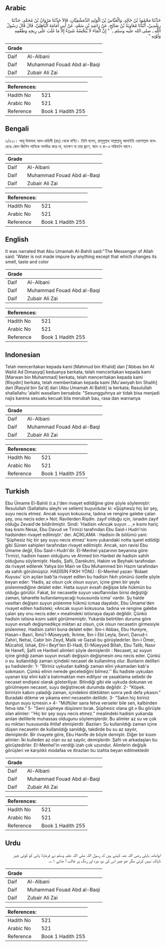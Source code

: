 ## Arabic


<div dir="rtl" lang="ar" style={{fontSize:'larger',backgroundColor:'#f8f9fa',padding:20}}>
حَدَّثَنَا مَحْمُودُ بْنُ خَالِدٍ، وَالْعَبَّاسُ بْنُ الْوَلِيدِ الدِّمَشْقِيَّانِ، قَالاَ حَدَّثَنَا مَرْوَانُ بْنُ مُحَمَّدٍ، حَدَّثَنَا رِشْدِينُ، أَنْبَأَنَا مُعَاوِيَةُ بْنُ صَالِحٍ، عَنْ رَاشِدِ بْنِ سَعْدٍ، عَنْ أَبِي أُمَامَةَ الْبَاهِلِيِّ، قَالَ قَالَ رَسُولُ اللَّهِ ـ صلى الله عليه وسلم ـ ‏ "‏ إِنَّ الْمَاءَ لاَ يُنَجِّسُهُ شَىْءٌ إِلاَّ مَا غَلَبَ عَلَى رِيحِهِ وَطَعْمِهِ وَلَوْنِهِ ‏"‏ ‏.‏
</div>
<div style={{backgroundColor:'#f8f9fa',padding:20, marginBottom: 10}}><table> <thead> <tr> <th>Grade</th> <th></th> </tr> </thead> <tbody> <tr><td>Daif</td><td>Al-Albani</td></tr><tr><td>Daif</td><td>Muhammad Fouad Abd al-Baqi</td></tr><tr><td>Daif</td><td>Zubair Ali Zai</td></tr></tbody></table><table> <thead> <tr> <th>References:</th> <th></th> </tr> </thead> <tbody><tr><td>Hadith No</td><td>521</td></tr><tr><td>Arabic No</td><td>521</td></tr><tr><td>Reference</td><td>Book 1 Hadith 255</td></tr></tbody></table></div>

## Bengali


<div dir="ltr" lang="bn" style={{fontSize:'larger',backgroundColor:'#f8f9fa',padding:20}}>
৩/৫২১। আবূ উমামাহ আল-বাহিলী (রাঃ) থেকে বর্ণিত। তিনি বলেন, রাসূলুল্লাহ সাল্লাল্লাহু আলাইহি ওয়াসাল্লাম বলেছেনঃ কোন জিনিস পানিকে অপবিত্র করে না, যতক্ষণ না তার ঘ্রাণে, স্বাদে ও রং-এ পরিবর্তন আসে।
</div>
<div style={{backgroundColor:'#f8f9fa',padding:20, marginBottom: 10}}><table> <thead> <tr> <th>Grade</th> <th></th> </tr> </thead> <tbody> <tr><td>Daif</td><td>Al-Albani</td></tr><tr><td>Daif</td><td>Muhammad Fouad Abd al-Baqi</td></tr><tr><td>Daif</td><td>Zubair Ali Zai</td></tr></tbody></table><table> <thead> <tr> <th>References:</th> <th></th> </tr> </thead> <tbody><tr><td>Hadith No</td><td>521</td></tr><tr><td>Arabic No</td><td>521</td></tr><tr><td>Reference</td><td>Book 1 Hadith 255</td></tr></tbody></table></div>

## English


<div dir="ltr" lang="en" style={{fontSize:'larger',backgroundColor:'#f8f9fa',padding:20}}>
It was narrated that Abu Umamah Al-Bahili said:"The Messenger of Allah said: 'Water is not made impure by anything except that which changes its smell, taste and color
</div>
<div style={{backgroundColor:'#f8f9fa',padding:20, marginBottom: 10}}><table> <thead> <tr> <th>Grade</th> <th></th> </tr> </thead> <tbody> <tr><td>Daif</td><td>Al-Albani</td></tr><tr><td>Daif</td><td>Muhammad Fouad Abd al-Baqi</td></tr><tr><td>Daif</td><td>Zubair Ali Zai</td></tr></tbody></table><table> <thead> <tr> <th>References:</th> <th></th> </tr> </thead> <tbody><tr><td>Hadith No</td><td>521</td></tr><tr><td>Arabic No</td><td>521</td></tr><tr><td>Reference</td><td>Book 1 Hadith 255</td></tr></tbody></table></div>

## Indonesian


<div dir="ltr" lang="id" style={{fontSize:'larger',backgroundColor:'#f8f9fa',padding:20}}>
Telah menceritakan kepada kami [Mahmud bin Khalid] dan ['Abbas bin Al Walid Ad Dimasyqi] keduanya berkata; telah menceritakan kepada kami [Marwan bin Muhammad] berkata, telah menceritakan kepada kami [Risydin] berkata, telah memberitakan kepada kami [Mu'awiyah bin Shalih] dari [Rasyid bin Sa'd] dari [Abu Umamah Al Bahili] ia berkata; Rasulullah shallallahu 'alaihi wasallam bersabda: "Sesungguhnya air tidak bisa menjadi najis karena sesuatu kecuali bila merubah bau, rasa dan warnanya
</div>
<div style={{backgroundColor:'#f8f9fa',padding:20, marginBottom: 10}}><table> <thead> <tr> <th>Grade</th> <th></th> </tr> </thead> <tbody> <tr><td>Daif</td><td>Al-Albani</td></tr><tr><td>Daif</td><td>Muhammad Fouad Abd al-Baqi</td></tr><tr><td>Daif</td><td>Zubair Ali Zai</td></tr></tbody></table><table> <thead> <tr> <th>References:</th> <th></th> </tr> </thead> <tbody><tr><td>Hadith No</td><td>521</td></tr><tr><td>Arabic No</td><td>521</td></tr><tr><td>Reference</td><td>Book 1 Hadith 255</td></tr></tbody></table></div>

## Turkish


<div dir="ltr" lang="tr" style={{fontSize:'larger',backgroundColor:'#f8f9fa',padding:20}}>
Ebu Ümame El-Bahili (r.a.)'den rivayet edildiğine göre şöyle söylemiştir: Resulullah (Sallallahu aleyhi ve sellem) buyurdular ki: «Şüphesiz hiç bir şey, suyu necis etmez. Ancak suyun kokusuna, tadına ve rengine galebe çalan şey, onu necis eder.» Not: Ravilerden Rişdin. zayıf olduğu için, isnadın zayıf olduğu Zevaid'de bildirilmiştir. Sindi: 'Hadisin «Ancak suyun .. ,» kısmı hariç baş kısmı Nesai, Ebu Davud ve Tirmizi tarafından Ebu Said-i Hudri'nin hadsinden rivayet edilmiştir.' der. AÇIKLAMA : Hadisin ilk bölümü yani: 'Şüphesiz hiç bir şey suyu necis etmez' kısmı yukarıdaki notta işaret edildiği gibi Sünen sahipleri tarafından rivayet edilmiştir. Ancak, son ravisi Ebu Ümame değil, Ebu Said-i Hudri'dir. EI-Menhel yazarının beyanına göre: Tirmizi, hadisin hasen olduğunu ve Ahmed bin Hanbel de hadisin sahih olduğunu söylemiştir. Hadis, Şafii, Darekutni, Hakim ve Beyhaki tarafından da rivayet edilerek Yahya bin Main ve Ebu Muhammed bin Hazm tarafından da sahih görülmüştür. HADİSİN FIKIH YÖNÜ : EI-Menhel yazarı 'Bidaet Kuyusu' için açılan bab'ta rivayet edilen bu hadisin fıkıh yönünü özetle şöyle beyan eder: 'Hadis, az olsun çok olsun suyun, içine giren bir şeyle pislenmediğine delalet eder. Hatta suyun evsafı değişse bile hükmün bu olduğu görülür. Fakat, bir necasetle suyun vasıflarından birisi değiştiği zaman, taharette kullanılamıyacağı hususunda icma' vardır. Şu halde vasıtları değişen suyun pislenme hükmü icmaa dayalıdır, Ebu Ümame'den rivayet edilen hadisteki; «Ancak suyun kokusuna. tadına ve rengine galebe çalan şey onu necis eder.» mealindeki istisnaya dayalı değildir. Çünkü hadisin istisna kısmı sabit görülmemiştir. Yukarda belirtilen duruma göre suyun evsafı değişmedikçe miktarı az olsun, çok olsun necasetin girmesiyle pislenmez. Hadisin zahiri buna delalet eder. İbn-i Abbas, Ebu Hureyre, Hasan-ı Basri, İbnü'l-Müseyyeb, İkrime, İbn-i Ebi Leyla, Sevri, Davud-i Zahiri, Nehai, Cabir bin Zeyd, Malik ve Gazali bu görüştedirIer. İbn-i Ömer, Mücahid, İshak, Ehl-i Beyt'ten El-Hadi, EI-Müeyyed Billah, Ebu Talib, Nasır ile Hanefi, Şafii ve Hanbeli alimleri şöyle demişlerdir : Necaset, az suyun içine girdiği zaman suyun evsafı değişsin değişmesin onu necis eder. Çünkü o su. kullanıldığı zaman içindeki necaset de kullanılmış olur. Bunların delilleri şu hadislerdir: 1- "Biriniz uykudan kalktığı zaman elini yıkamadan kab'a sokmasın. Çünkü elinin nerede gecelediğini bilmez.'' Bu hadiste uykudan uyanan kişi elini kab'a batırmaktan men ediliyor ve yasaklama sebebi de necaset endişesi olarak gösteriliyar. Bilindiği gibi ele uykuda dokunan ve görülmeyen necaset, suyu değiştirecek durumda değildir. 2- "Köpek. birinizin kabını yaladığı zaman, içindekini döktükten sonra yedi defa yıkasın." Buradaki dökme ve yıkama emri necasetin delilidir. 3- "Sakın hiç biriniz durgun suyu içmesin.» 4- "Müftüler sana fetva verseler bile sen, kalbinden fetva iste." 5- "Seni şüpheye düşüreni bırak. Şüphesiz olana git.» Bu görüşte olan alimler: ''Hiç bir şey suyu necis etmez." mealindeki hadisin yukarıda anılan delillerle muhassas oldugunu söylemişlerdir. Bu alimler az su ve çok su miktarı hususunda ihtilaf etmişlerdir. Bazıları: Su kullanıldığı zaman içine düşen necasetin de kullanıldığı sanıldığı, takdirde bu su az sayılır, demişlerdir. Bir rivayete göre, Ebu Hanife de böyle demiştir. Diğer bir kısım alimler: İki kulleden az olan su az sayılır, demişlerdir. Şafii ve arkadaşları bu görüştedirIer. EI-Menhel'in verdiği izah çok uzundur. Alimlerin değişik görüşleri ve karşılıklı müdafaa ve itirazları bu izahta beyan edilmektedir
</div>
<div style={{backgroundColor:'#f8f9fa',padding:20, marginBottom: 10}}><table> <thead> <tr> <th>Grade</th> <th></th> </tr> </thead> <tbody> <tr><td>Daif</td><td>Al-Albani</td></tr><tr><td>Daif</td><td>Muhammad Fouad Abd al-Baqi</td></tr><tr><td>Daif</td><td>Zubair Ali Zai</td></tr></tbody></table><table> <thead> <tr> <th>References:</th> <th></th> </tr> </thead> <tbody><tr><td>Hadith No</td><td>521</td></tr><tr><td>Arabic No</td><td>521</td></tr><tr><td>Reference</td><td>Book 1 Hadith 255</td></tr></tbody></table></div>

## Urdu


<div dir="rtl" lang="ur" style={{fontSize:'larger',backgroundColor:'#f8f9fa',padding:20}}>
ابوامامہ باہلی رضی اللہ عنہ کہتے ہیں کہ رسول اللہ صلی اللہ علیہ وسلم نے فرمایا: پانی کو کوئی چیز ناپاک نہیں کرتی مگر جو چیز اس کی بو، مزہ اور رنگ پر غالب آ جائے ۱؎۔
</div>
<div style={{backgroundColor:'#f8f9fa',padding:20, marginBottom: 10}}><table> <thead> <tr> <th>Grade</th> <th></th> </tr> </thead> <tbody> <tr><td>Daif</td><td>Al-Albani</td></tr><tr><td>Daif</td><td>Muhammad Fouad Abd al-Baqi</td></tr><tr><td>Daif</td><td>Zubair Ali Zai</td></tr></tbody></table><table> <thead> <tr> <th>References:</th> <th></th> </tr> </thead> <tbody><tr><td>Hadith No</td><td>521</td></tr><tr><td>Arabic No</td><td>521</td></tr><tr><td>Reference</td><td>Book 1 Hadith 255</td></tr></tbody></table></div>